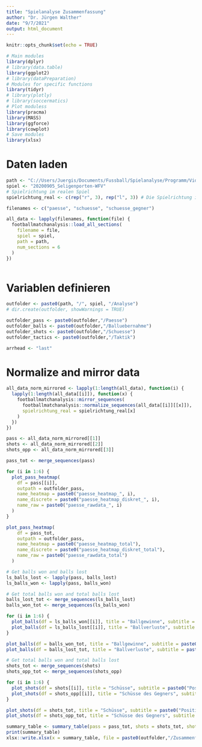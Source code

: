 ```yaml
---
title: "Spielanalyse Zusammenfassung"
author: "Dr. Jürgen Walther"
date: "9/7/2021"
output: html_document
---
```


```r
knitr::opts_chunk$set(echo = TRUE)
```


```r
# Main modules
library(dplyr)
# library(data.table)
library(ggplot2)
# library(dataPreparation)
# Modules for specific functions
library(tidyr)
# library(plotly)
# library(soccermatics)
# Plot moduless
library(pracma)
library(MASS)
library(ggforce)
library(cowplot)
# Save modules
library(xlsx)
```

# Daten laden

```r

path <- "C://Users/Juergis/Documents/Fussball/Spielanalyse/Programm/Videoanalyse/WFV"
spiel <- "20200905_Seligenporten-WFV"
# Spielrichtung im realen Spiel
spielrichtung_real <- c(rep("r", 3), rep("l", 3)) # Die Spielrichtung in der Analyse ist immer von links nach rechts, also "r". Bei anderer Spielrichtung wird das Feld gespiegelt.

filenames <- c("paesse", "schuesse", "schuesse_gegner")

all_data <- lapply(filenames, function(file) {
  footballmatchanalysis::load_all_sections(
    filename = file,
    spiel = spiel,
    path = path,
    num_sections = 6
  )
})



```

# Variablen definieren

```r

outfolder <- paste0(path, "/", spiel, "/Analyse")
# dir.create(outfolder, showWarnings = TRUE)

outfolder_pass <- paste0(outfolder,"/Paesse")
outfolder_balls <- paste0(outfolder,"/Balluebernahme")
outfolder_shots <- paste0(outfolder,"/Schuesse")
outfolder_tactics <- paste0(outfolder,"/Taktik")

arrhead <- "last"
```

# Normalize and mirror data

```r

all_data_norm_mirrored <- lapply(1:length(all_data), function(i) {
  lapply(1:length(all_data[[i]]), function(x) {
    footballmatchanalysis::mirror_sequences(
      footballmatchanalysis::normalize_sequences(all_data[[i]][[x]]),
      spielrichtung_real = spielrichtung_real[x]
    )
  })
})

pass <- all_data_norm_mirrored[[1]]
shots <- all_data_norm_mirrored[[2]]
shots_opp <- all_data_norm_mirrored[[3]]
```



```r

pass_tot <- merge_sequences(pass)

```

```r
for (i in 1:6) {
  plot_pass_heatmap(
    df = pass[[i]],
    outpath = outfolder_pass,
    name_heatmap = paste0("paesse_heatmap_", i),
    name_discrete = paste0("paesse_heatmap_diskret_", i),
    name_raw = paste0("paesse_rawdata_", i)
  )
}

plot_pass_heatmap(
    df = pass_tot,
    outpath = outfolder_pass,
    name_heatmap = paste0("paesse_heatmap_total"),
    name_discrete = paste0("paesse_heatmap_diskret_total"),
    name_raw = paste0("paesse_rawdata_total")
  )
```

```r
# Get balls won and balls lost
ls_balls_lost <- lapply(pass, balls_lost)
ls_balls_won <- lapply(pass, balls_won)

# Get total balls won and total balls lost
balls_lost_tot <- merge_sequences(ls_balls_lost)
balls_won_tot <- merge_sequences(ls_balls_won)

for (i in 1:6) {
  plot_balls(df = ls_balls_won[[i]], title = "Ballgewinne", subtitle = paste0("Position der Ballgewinne in Abschnitt ",i), outpath = outfolder_balls, filename = paste0("ballgewinne_", i))
  plot_balls(df = ls_balls_lost[[i]], title = "Ballverluste", subtitle = paste0("Position der Ballverluste in Abschnitt ",i), outpath = outfolder_balls, filename = paste0("ballverluste_", i))
}

plot_balls(df = balls_won_tot, title = "Ballgewinne", subtitle = paste0("Position der Ballgewinne im gesamten Spiel"), outpath = outfolder_balls, filename = paste0("ballgewinne_total"))
plot_balls(df = balls_lost_tot, title = "Ballverluste", subtitle = paste0("Position der Ballverluste im gesamten Spiel"), outpath = outfolder_balls, filename = paste0("ballverluste_total"))
```

```r

# Get total balls won and total balls lost
shots_tot <- merge_sequences(shots)
shots_opp_tot <- merge_sequences(shots_opp)

for (i in 1:6) {
  plot_shots(df = shots[[i]], title = "Schüsse", subtitle = paste0("Position der Schüsse in Abschnitt ",i), outpath = outfolder_shots, filename = paste0("schuesse_", i))
  plot_shots(df = shots_opp[[i]], title = "Schüsse des Gegners", subtitle = paste0("Position der Schüsse des Gegners in Abschnitt ",i), outpath = outfolder_shots, filename = paste0("schuesse_gegner_", i))
}

plot_shots(df = shots_tot, title = "Schüsse", subtitle = paste0("Position der Schüsse im gesamten Spiel"), outpath = outfolder_shots, filename = paste0("schuesse_total"))
plot_shots(df = shots_opp_tot, title = "Schüsse des Gegners", subtitle = paste0("Position der Schüsse des Gegners im gesamten Spiel"), outpath = outfolder_shots, filename = paste0("schuesse_gegner_total"))
```
```r

summary_table <- summary_table(pass = pass_tot, shots = shots_tot, shots_opp = shots_opp_tot)
print(summary_table)
xlsx::write.xlsx(x = summary_table, file = paste0(outfolder,"/Zusammenfassung_Statistiken.xlsx"), row.names = FALSE)
```
